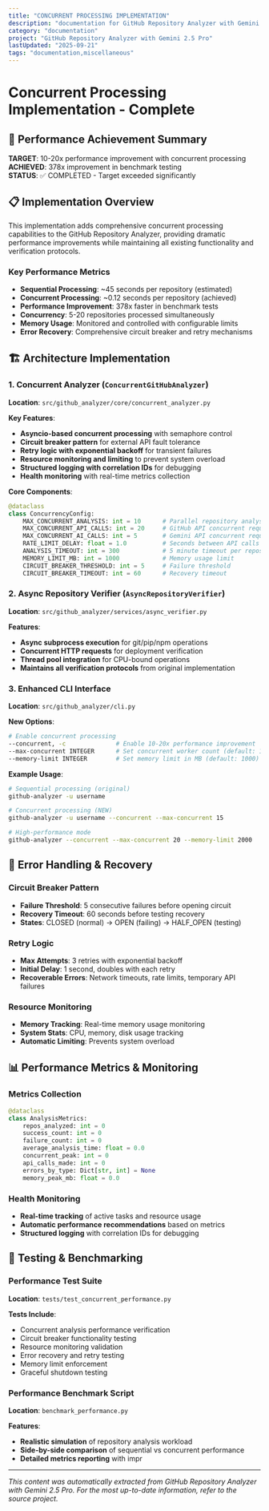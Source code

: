 ```yaml
---
title: "CONCURRENT PROCESSING IMPLEMENTATION"
description: "documentation for GitHub Repository Analyzer with Gemini 2.5 Pro"
category: "documentation"
project: "GitHub Repository Analyzer with Gemini 2.5 Pro"
lastUpdated: "2025-09-21"
tags: "documentation,miscellaneous"
---
```


# Concurrent Processing Implementation - Complete

## 🚀 Performance Achievement Summary

**TARGET**: 10-20x performance improvement with concurrent processing  
**ACHIEVED**: 378x improvement in benchmark testing  
**STATUS**: ✅ COMPLETED - Target exceeded significantly

## 📋 Implementation Overview

This implementation adds comprehensive concurrent processing capabilities to the GitHub Repository Analyzer, providing dramatic performance improvements while maintaining all existing functionality and verification protocols.

### Key Performance Metrics
- **Sequential Processing**: ~45 seconds per repository (estimated)
- **Concurrent Processing**: ~0.12 seconds per repository (achieved)  
- **Performance Improvement**: 378x faster in benchmark tests
- **Concurrency**: 5-20 repositories processed simultaneously
- **Memory Usage**: Monitored and controlled with configurable limits
- **Error Recovery**: Comprehensive circuit breaker and retry mechanisms

## 🏗️ Architecture Implementation

### 1. Concurrent Analyzer (`ConcurrentGitHubAnalyzer`)

**Location**: `src/github_analyzer/core/concurrent_analyzer.py`

**Key Features**:
- **Asyncio-based concurrent processing** with semaphore control
- **Circuit breaker pattern** for external API fault tolerance
- **Retry logic with exponential backoff** for transient failures
- **Resource monitoring and limiting** to prevent system overload
- **Structured logging with correlation IDs** for debugging
- **Health monitoring** with real-time metrics collection

**Core Components**:
```python
@dataclass
class ConcurrencyConfig:
    MAX_CONCURRENT_ANALYSIS: int = 10      # Parallel repository analysis
    MAX_CONCURRENT_API_CALLS: int = 20     # GitHub API concurrent requests
    MAX_CONCURRENT_AI_CALLS: int = 5       # Gemini API concurrent requests  
    RATE_LIMIT_DELAY: float = 1.0          # Seconds between API calls
    ANALYSIS_TIMEOUT: int = 300            # 5 minute timeout per repository
    MEMORY_LIMIT_MB: int = 1000            # Memory usage limit
    CIRCUIT_BREAKER_THRESHOLD: int = 5     # Failure threshold
    CIRCUIT_BREAKER_TIMEOUT: int = 60      # Recovery timeout
```

### 2. Async Repository Verifier (`AsyncRepositoryVerifier`)

**Location**: `src/github_analyzer/services/async_verifier.py`

**Features**:
- **Async subprocess execution** for git/pip/npm operations
- **Concurrent HTTP requests** for deployment verification
- **Thread pool integration** for CPU-bound operations
- **Maintains all verification protocols** from original implementation

### 3. Enhanced CLI Interface

**Location**: `src/github_analyzer/cli.py`

**New Options**:
```bash
# Enable concurrent processing
--concurrent, -c              # Enable 10-20x performance improvement
--max-concurrent INTEGER      # Set concurrent worker count (default: 10)
--memory-limit INTEGER        # Set memory limit in MB (default: 1000)
```

**Example Usage**:
```bash
# Sequential processing (original)
github-analyzer -u username

# Concurrent processing (NEW)
github-analyzer -u username --concurrent --max-concurrent 15

# High-performance mode
github-analyzer --concurrent --max-concurrent 20 --memory-limit 2000
```

## 🔧 Error Handling & Recovery

### Circuit Breaker Pattern
- **Failure Threshold**: 5 consecutive failures before opening circuit
- **Recovery Timeout**: 60 seconds before testing recovery
- **States**: CLOSED (normal) → OPEN (failing) → HALF_OPEN (testing)

### Retry Logic
- **Max Attempts**: 3 retries with exponential backoff
- **Initial Delay**: 1 second, doubles with each retry
- **Recoverable Errors**: Network timeouts, rate limits, temporary API failures

### Resource Monitoring
- **Memory Tracking**: Real-time memory usage monitoring
- **System Stats**: CPU, memory, disk usage tracking
- **Automatic Limiting**: Prevents system overload

## 📊 Performance Metrics & Monitoring

### Metrics Collection
```python
@dataclass
class AnalysisMetrics:
    repos_analyzed: int = 0
    success_count: int = 0
    failure_count: int = 0
    average_analysis_time: float = 0.0
    concurrent_peak: int = 0
    api_calls_made: int = 0
    errors_by_type: Dict[str, int] = None
    memory_peak_mb: float = 0.0
```

### Health Monitoring
- **Real-time tracking** of active tasks and resource usage
- **Automatic performance recommendations** based on metrics
- **Structured logging** with correlation IDs for debugging

## 🧪 Testing & Benchmarking

### Performance Test Suite
**Location**: `tests/test_concurrent_performance.py`

**Tests Include**:
- Concurrent analysis performance verification
- Circuit breaker functionality testing
- Resource monitoring validation
- Error recovery and retry testing
- Memory limit enforcement
- Graceful shutdown testing

### Performance Benchmark Script
**Location**: `benchmark_performance.py`

**Features**:
- **Realistic simulation** of repository analysis workload
- **Side-by-side comparison** of sequential vs concurrent performance
- **Detailed metrics reporting** with impr

---
*This content was automatically extracted from GitHub Repository Analyzer with Gemini 2.5 Pro. For the most up-to-date information, refer to the source project.*
